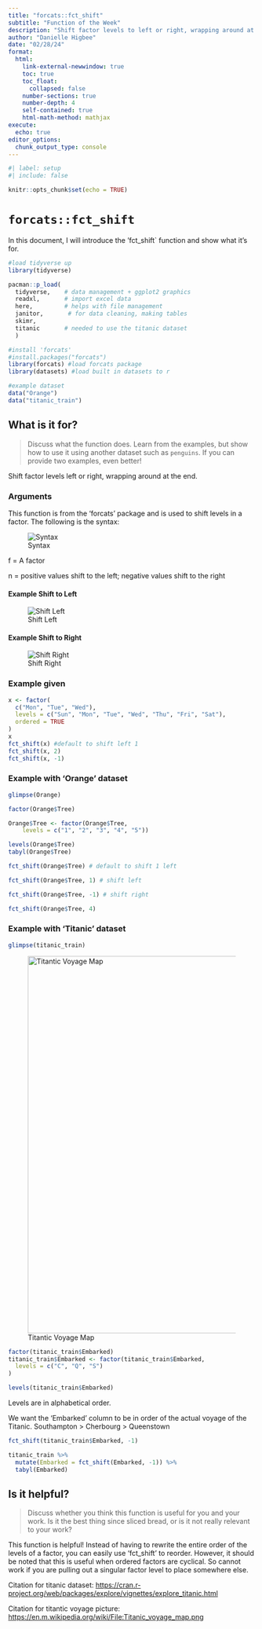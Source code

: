 ```yaml
---
title: "forcats::fct_shift"
subtitle: "Function of the Week"
description: "Shift factor levels to left or right, wrapping around at end"
author: "Danielle Higbee"
date: "02/28/24"
format: 
  html:
    link-external-newwindow: true
    toc: true
    toc_float:
      collapsed: false
    number-sections: true
    number-depth: 4
    self-contained: true
    html-math-method: mathjax
execute:
  echo: true
editor_options: 
  chunk_output_type: console
---
```



```r

#| label: setup
#| include: false

knitr::opts_chunk$set(echo = TRUE)
```

# `forcats::fct_shift`

In this document, I will introduce the 'fct_shift` function and show what it's for.

```r
#load tidyverse up
library(tidyverse)

pacman::p_load(
  tidyverse,    # data management + ggplot2 graphics 
  readxl,       # import excel data
  here,         # helps with file management
  janitor,       # for data cleaning, making tables
  skimr,
  titanic       # needed to use the titanic dataset
  )

#install 'forcats'
#install.packages("forcats")
library(forcats) #load forcats package
library(datasets) #load built in datasets to r

#example dataset
data("Orange")
data("titanic_train")
```

## What is it for?

> Discuss what the function does. Learn from the examples, but show how to use it using another dataset such as `penguins`. If you can provide two examples, even better!

Shift factor levels left or right, wrapping around at the end.

### Arguments
This function is from the 'forcats' package and is used to shift levels in a factor. The following is the syntax: 

![Syntax](images_presentations/fct_shift(syntax).png)

$\text{f = A factor}$

$\text{n = positive values shift to the left; negative values shift to the right}$

#### Example Shift to Left

![Shift Left](images_presentations/fct_shift(left).png)

#### Example Shift to Right
![Shift Right](images_presentations/fct_shift(right).png)

### Example given
```r
x <- factor(
  c("Mon", "Tue", "Wed"),
  levels = c("Sun", "Mon", "Tue", "Wed", "Thu", "Fri", "Sat"),
  ordered = TRUE
)
x
fct_shift(x) #default to shift left 1
fct_shift(x, 2)
fct_shift(x, -1)
```

### Example with 'Orange' dataset
```r
glimpse(Orange)

factor(Orange$Tree)

Orange$Tree <- factor(Orange$Tree,
    levels = c("1", "2", "3", "4", "5"))

levels(Orange$Tree)
tabyl(Orange$Tree)

fct_shift(Orange$Tree) # default to shift 1 left

fct_shift(Orange$Tree, 1) # shift left

fct_shift(Orange$Tree, -1) # shift right

fct_shift(Orange$Tree, 4)
```

### Example with 'Titanic' dataset
```r
glimpse(titanic_train)
```

![Titantic Voyage Map](images_presentations/Titanic_voyage_map.png){width=8in}

```r
factor(titanic_train$Embarked)
titanic_train$Embarked <- factor(titanic_train$Embarked,
  levels = c("C", "Q", "S")
)

levels(titanic_train$Embarked)
```
Levels are in alphabetical order. 

We want the 'Embarked' column to be in order of the actual voyage of the Titanic. Southampton > Cherbourg > Queenstown
```r
fct_shift(titanic_train$Embarked, -1)

titanic_train %>% 
  mutate(Embarked = fct_shift(Embarked, -1)) %>% 
  tabyl(Embarked)
```


## Is it helpful?

> Discuss whether you think this function is useful for you and your work. Is it the best thing since sliced bread, or is it not really relevant to your work?

This function is helpful! Instead of having to rewrite the entire order of the levels of a factor, you can easily use 'fct_shift' to reorder. However, it should be noted that this is useful when ordered factors are cyclical. So cannot work if you are pulling out a singular factor level to place somewhere else. 

Citation for titanic dataset: <https://cran.r-project.org/web/packages/explore/vignettes/explore_titanic.html>

Citation for titantic voyage picture: <https://en.m.wikipedia.org/wiki/File:Titanic_voyage_map.png>
